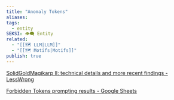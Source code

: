 ```yaml
---
title: "Anomaly Tokens"
aliases: 
tags:
  - entity
SEKSI: 👁️‍🗨️ Entity
related:
  - "[[🗺️ LLM|LLM]]"
  - "[[🗺️ Motifs|Motifs]]"
publish: true
---
```


[SolidGoldMagikarp II: technical details and more recent findings - LessWrong](https://www.lesswrong.com/posts/Ya9LzwEbfaAMY8ABo/solidgoldmagikarp-ii-technical-details-and-more-recent)

[Forbidden Tokens prompting results - Google Sheets](https://docs.google.com/spreadsheets/d/1PAZNCks11qoUpiojTJpj0odCYQL2_HGQgam8HSwAopQ/edit#gid=0)

